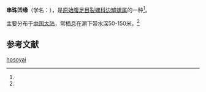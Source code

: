 {{Speciesbox
| name = 串珠凹缘䗩
| image = 
| image_width = 
| genus = Emarginula
| species = hosoyai
| authority = Habe
}}

'''串珠凹缘{{僻字|䗩|虫戚}}'''（学名：{{lang|la|'''''Emarginula hosoyai'''''}}），是[[原始腹足目|原始腹足目]][[裂螺科|裂螺科]][[边罅螺属|边罅螺属]]的一种<ref name="shell_5856" />。

主要分布于[[中国大陆|中国大陆]]，常栖息在潮下带水深50-150米。<ref name="shell_5856" />

== 参考文献 ==
{{reflist |refs=
<ref name="shell_5856">{{cite web|url=http://shell.sinica.edu.tw/chinese/shellbase_detail.php?science_no=5856|title=国际贝库：串珠凹缘䗩|publisher=台湾贝类资料库|accessdate=2009-08-11|archive-date=2016-03-04|archive-url=https://web.archive.org/web/20160304131425/http://shell.sinica.edu.tw/chinese/shellbase_detail.php?science_no=5856|dead-url=no}}</ref>
}}
{{Taxonbar|from=Q5369283}}

[[Category:边罅螺属|hosoyai]]